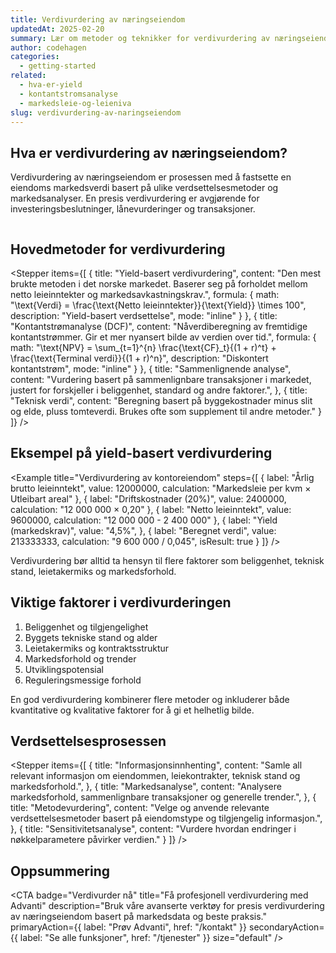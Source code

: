```yaml
---
title: Verdivurdering av næringseiendom
updatedAt: 2025-02-20
summary: Lær om metoder og teknikker for verdivurdering av næringseiendom - fra yield-basert verdsettelse til kontantstrømanalyse og markedssammenligning.
author: codehagen
categories:
  - getting-started
related:
  - hva-er-yield
  - kontantstromsanalyse
  - markedsleie-og-leieniva
slug: verdivurdering-av-naringseiendom
---
```


## Hva er verdivurdering av næringseiendom?

Verdivurdering av næringseiendom er prosessen med å fastsette en eiendoms markedsverdi basert på ulike verdsettelsesmetoder og markedsanalyser. En presis verdivurdering er avgjørende for investeringsbeslutninger, lånevurderinger og transaksjoner.

<Math 
  formula="\text{Markedsverdi} = \frac{\text{Netto leieinntekter}}{\text{Yield}}"
  description="Grunnleggende formel for yield-basert verdivurdering"
/>

## Hovedmetoder for verdivurdering

<Stepper
  items={[
    {
      title: "Yield-basert verdivurdering",
      content: "Den mest brukte metoden i det norske markedet. Baserer seg på forholdet mellom netto leieinntekter og markedsavkastningskrav.",
      formula: {
        math: "\\text{Verdi} = \\frac{\\text{Netto leieinntekter}}{\\text{Yield}} \\times 100",
        description: "Yield-basert verdsettelse",
        mode: "inline"
      }
    },
    {
      title: "Kontantstrømanalyse (DCF)",
      content: "Nåverdiberegning av fremtidige kontantstrømmer. Gir et mer nyansert bilde av verdien over tid.",
      formula: {
        math: "\\text{NPV} = \\sum_{t=1}^{n} \\frac{\\text{CF}_t}{(1 + r)^t} + \\frac{\\text{Terminal verdi}}{(1 + r)^n}",
        description: "Diskontert kontantstrøm",
        mode: "inline"
      }
    },
    {
      title: "Sammenlignende analyse",
      content: "Vurdering basert på sammenlignbare transaksjoner i markedet, justert for forskjeller i beliggenhet, standard og andre faktorer.",
    },
    {
      title: "Teknisk verdi",
      content: "Beregning basert på byggekostnader minus slit og elde, pluss tomteverdi. Brukes ofte som supplement til andre metoder."
    }
  ]}
/>

## Eksempel på yield-basert verdivurdering

<Example
  title="Verdivurdering av kontoreiendom"
  steps={[
    {
      label: "Årlig brutto leieinntekt",
      value: 12000000,
      calculation: "Markedsleie per kvm × Utleibart areal"
    },
    {
      label: "Driftskostnader (20%)",
      value: 2400000,
      calculation: "12 000 000 × 0,20"
    },
    {
      label: "Netto leieinntekt",
      value: 9600000,
      calculation: "12 000 000 - 2 400 000"
    },
    {
      label: "Yield (markedskrav)",
      value: "4,5%",
    },
    {
      label: "Beregnet verdi",
      value: 213333333,
      calculation: "9 600 000 / 0,045",
      isResult: true
    }
  ]}
/>

<Note variant="info">
  Verdivurdering bør alltid ta hensyn til flere faktorer som beliggenhet, teknisk stand, leietakermiks og markedsforhold.
</Note>

## Viktige faktorer i verdivurderingen

1. Beliggenhet og tilgjengelighet
2. Byggets tekniske stand og alder
3. Leietakermiks og kontraktsstruktur
4. Markedsforhold og trender
5. Utviklingspotensial
6. Reguleringsmessige forhold

<Note variant="success">
  En god verdivurdering kombinerer flere metoder og inkluderer både kvantitative og kvalitative faktorer for å gi et helhetlig bilde.
</Note>

## Verdsettelsesprosessen

<Stepper
  items={[
    {
      title: "Informasjonsinnhenting",
      content: "Samle all relevant informasjon om eiendommen, leiekontrakter, teknisk stand og markedsforhold.",
    },
    {
      title: "Markedsanalyse",
      content: "Analysere markedsforhold, sammenlignbare transaksjoner og generelle trender.",
    },
    {
      title: "Metodevurdering",
      content: "Velge og anvende relevante verdsettelsesmetoder basert på eiendomstype og tilgjengelig informasjon.",
    },
    {
      title: "Sensitivitetsanalyse",
      content: "Vurdere hvordan endringer i nøkkelparametere påvirker verdien."
    }
  ]}
/>

## Oppsummering

<Summary
  title="Nøkkelpunkter i verdivurdering"
  points={[
    {
      title: "Metodikk",
      description: "Bruk av flere verdsettelsesmetoder gir mer robust verdivurdering",
      iconName: "barChart"
    },
    {
      title: "Markedsinnsikt",
      description: "God markedsforståelse er avgjørende for presis verdivurdering",
      iconName: "scales"
    },
    {
      title: "Analyse",
      description: "Grundig analyse av alle verdidrivere og risikofaktorer",
      iconName: "lineChart"
    },
    {
      title: "Dokumentasjon",
      description: "Solid dokumentasjon av forutsetninger og vurderinger",
      iconName: "lightbulb"
    }
  ]}
/>

<CTA
  badge="Verdivurder nå"
  title="Få profesjonell verdivurdering med Advanti"
  description="Bruk våre avanserte verktøy for presis verdivurdering av næringseiendom basert på markedsdata og beste praksis."
  primaryAction={{
    label: "Prøv Advanti",
    href: "/kontakt"
  }}
  secondaryAction={{
    label: "Se alle funksjoner",
    href: "/tjenester"
  }}
  size="default"
/> 